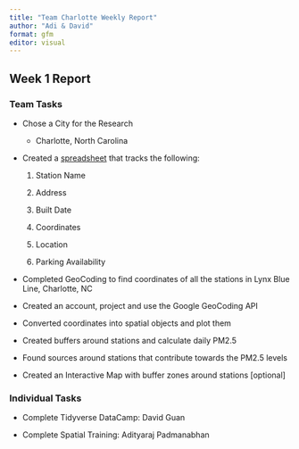 ```yaml
---
title: "Team Charlotte Weekly Report"
author: "Adi & David"
format: gfm
editor: visual
---
```


## Week 1 Report

### Team Tasks

-   Chose a City for the Research

    -   Charlotte, North Carolina

-   Created a [spreadsheet](https://docs.google.com/spreadsheets/d/1ZFwtPYZDcX4K_ywbQWh51AtqWkiJgJTiqacHCCI4Mdc/edit#gid=0) that tracks the following:

    1.  Station Name

    2.  Address

    3.  Built Date

    4.  Coordinates

    5.  Location

    6.  Parking Availability

-   Completed GeoCoding to find coordinates of all the stations in Lynx Blue Line, Charlotte, NC

-   Created an account, project and use the Google GeoCoding API

-   Converted coordinates into spatial objects and plot them

-   Created buffers around stations and calculate daily PM2.5

-   Found sources around stations that contribute towards the PM2.5 levels

-   Created an Interactive Map with buffer zones around stations \[optional\]

### Individual Tasks

-   Complete Tidyverse DataCamp: David Guan

-   Complete Spatial Training: Adityaraj Padmanabhan
